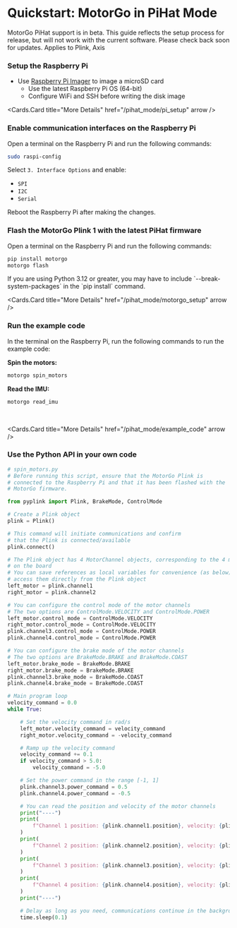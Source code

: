 
# Quickstart: MotorGo in PiHat Mode


<Callout type="warning" emoji="⚠️">
    MotorGo PiHat support is in beta. This guide reflects the setup process for release, but will not work with the current software. Please check back soon for updates.
</Callout>

<Callout type="info" emoji="🤖">
    Applies to Plink, Axis
</Callout>

<Steps>


### Setup the Raspberry Pi

* Use [Raspberry Pi Imager](https://www.raspberrypi.com/software/) to image a microSD card
    * Use the latest Raspberry Pi OS (64-bit)
    * Configure WiFi and SSH before writing the disk image

<Cards.Card
    title="More Details"
    href="/pihat_mode/pi_setup"
    arrow
  />

### Enable communication interfaces on the Raspberry Pi

Open a terminal on the Raspberry Pi and run the following commands:

```bash filename="bash"
sudo raspi-config
```

Select `3. Interface Options` and enable:

* `SPI`
* `I2C`
* `Serial`

Reboot the Raspberry Pi after making the changes.

### Flash the MotorGo Plink 1 with the latest PiHat firmware
Open a terminal on the Raspberry Pi and run the following commands:
```bash filename="bash"
pip install motorgo
motorgo flash
```
<Callout type="info" emoji="ℹ">
    If you are using Python 3.12 or greater, you may have to include `--break-system-packages` in the `pip install` command.
</Callout>


<Cards.Card
    title="More Details"
    href="/pihat_mode/motorgo_setup"
    arrow
  />

### Run the example code
In the terminal on the Raspberry Pi, run the following commands to run the example code:

**Spin the motors:**
```bash filename="bash"
motorgo spin_motors
```

**Read the IMU:**
```bash filename="bash"
motorgo read_imu
```

<br />

<Cards.Card
    title="More Details"
    href="/pihat_mode/example_code"
    arrow
  />

### Use the Python API in your own code
```python filename="python"
# spin_motors.py
# Before running this script, ensure that the MotorGo Plink is
# connected to the Raspberry Pi and that it has been flashed with the
# MotorGo firmware.

from pyplink import Plink, BrakeMode, ControlMode

# Create a Plink object
plink = Plink()

# This command will initiate communications and confirm
# that the Plink is connected/available
plink.connect()

# The Plink object has 4 MotorChannel objects, corresponding to the 4 motor channels
# on the board
# You can save references as local variables for convenience (as below) or
# access them directly from the Plink object
left_motor = plink.channel1
right_motor = plink.channel2

# You can configure the control mode of the motor channels
# The two options are ControlMode.VELOCITY and ControlMode.POWER
left_motor.control_mode = ControlMode.VELOCITY
right_motor.control_mode = ControlMode.VELOCITY
plink.channel3.control_mode = ControlMode.POWER
plink.channel4.control_mode = ControlMode.POWER

# You can configure the brake mode of the motor channels
# The two options are BrakeMode.BRAKE and BrakeMode.COAST
left_motor.brake_mode = BrakeMode.BRAKE
right_motor.brake_mode = BrakeMode.BRAKE
plink.channel3.brake_mode = BrakeMode.COAST
plink.channel4.brake_mode = BrakeMode.COAST

# Main program loop
velocity_command = 0.0
while True:

    # Set the velocity command in rad/s
    left_motor.velocity_command = velocity_command
    right_motor.velocity_command = -velocity_command

    # Ramp up the velocity command
    velocity_command += 0.1
    if velocity_command > 5.0:
        velocity_command = -5.0

    # Set the power command in the range [-1, 1]
    plink.channel3.power_command = 0.5
    plink.channel4.power_command = -0.5

    # You can read the position and velocity of the motor channels
    print("----")
    print(
        f"Channel 1 position: {plink.channel1.position}, velocity: {plink.channel1.velocity}"
    )
    print(
        f"Channel 2 position: {plink.channel2.position}, velocity: {plink.channel2.velocity}"
    )
    print(
        f"Channel 3 position: {plink.channel3.position}, velocity: {plink.channel3.velocity}"
    )
    print(
        f"Channel 4 position: {plink.channel4.position}, velocity: {plink.channel4.velocity}"
    )
    print("----")

    # Delay as long as you need, communications continue in the background
    time.sleep(0.1)

```

</Steps>

